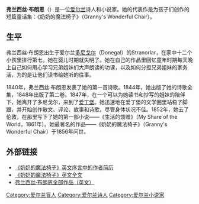 {{Refimprove|time=2012-05-27T15:53:19+00:00 }}
'''弗兰西丝·布朗恩'''（{{bd|1816年|1月16日|1879年}}）是一位[[爱尔兰|爱尔兰]]诗人和小说家。她的代表作是为孩子们创作的短篇童话集：《奶奶的魔法椅子》（Granny's Wonderful Chair）。  

==生平==
弗兰西丝·布朗恩出生于爱尔兰[[多尼戈尔|多尼戈尔]]（Donegal）的Stranorlar，在家中十二个小孩里排行第七。她在婴儿时期就失明了。她在自己的作品里回忆童年时期每天晚上自己如何用心学习兄弟姐妹们大声朗读的功课，以及如何分担兄弟姐妹的家务活，为的是让他们读书给她听的往事。 

1840年，弗兰西丝·布朗恩发表了她的第一首诗歌。1844年，她出版了她的诗歌全集，1848年出版了第二卷。1847年，在一个可以为她读书和抄写的姐妹的陪伴下，她离开了多尼戈尔，来到了[[爱丁堡|爱丁堡]]。她迅速地在爱丁堡的文学圈里站稳了脚跟，并开始创作散文、评论、故事和诗歌，尽管身体状况不佳。1852年，她去了伦敦，在那里写下了她的第一部小说——《生活的馈赠》（My Share of the World，1861年）。她最著名的作品——《奶奶的魔法椅子》（Granny's Wonderful Chair）于1856年问世。

==外部链接==
*[http://www.mainlesson.com/display.php?author=browne&book=chair&story=_preface 《奶奶的魔法椅子》英文序言中的作者简历] {{Wayback|url=http://www.mainlesson.com/display.php?author=browne&book=chair&story=_preface |date=20170928030224 }}
*[http://www.mainlesson.com/display.php?author=browne&book=chair&story=_contents 《奶奶的魔法椅子》英文全文] {{Wayback|url=http://www.mainlesson.com/display.php?author=browne&book=chair&story=_contents |date=20181113213629 }}
*[http://www.mainlesson.com/display.php?author=browne&book=chair&story=_biblio 弗兰西丝·布朗恩全部作品（英文）] {{Wayback|url=http://www.mainlesson.com/display.php?author=browne&book=chair&story=_biblio |date=20170928023740 }}

{{Authority control}}
[[Category:爱尔兰盲人|Category:爱尔兰盲人]]
[[Category:爱尔兰诗人|Category:爱尔兰诗人]]
[[Category:爱尔兰小说家|Category:爱尔兰小说家]]